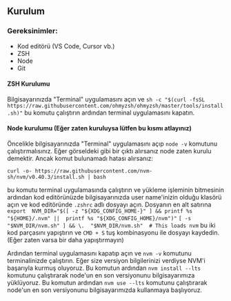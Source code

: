 ## Kurulum
### Gereksinimler: 

- Kod editörü (VS Code, Cursor vb.)
- ZSH
 - Node
 - Git

#### ZSH Kurulumu
Bilgisayarınızda "Terminal" uygulamasını açın ve `sh -c "$(curl -fsSL https://raw.githubusercontent.com/ohmyzsh/ohmyzsh/master/tools/install.sh)"` bu komutu çalıştırın ardından terminal uygulamasını kapatın.

#### Node kurulumu (Eğer zaten kuruluysa lütfen bu kısmı atlayınız)
Öncelikle bilgisayarınızda "Terminal" uygulamasını açıp `node -v` komutunu çalıştırmalısınız. Eğer görseldeki gibi bir çıktı alırsanız node zaten kurulu demektir. Ancak komut bulunamadı hatası alırsanız:

    curl -o- https://raw.githubusercontent.com/nvm-sh/nvm/v0.40.3/install.sh | bash
   
bu komutu terminal uygulamasında çalıştırın ve yükleme işleminin bitmesinin ardından kod editörünüzde bilgisayarınızda user name'inizin olduğu klasörü açın ve kod editöründe `.zshrc` adlı dosyayı açın. Dosyanın en alt satırına 
`export  NVM_DIR="$([ -z "${XDG_CONFIG_HOME-}" ] && printf %s "${HOME}/.nvm" ||  printf %s "${XDG_CONFIG_HOME}/nvm")"`
`[ -s  "$NVM_DIR/nvm.sh" ] && \.  "$NVM_DIR/nvm.sh"  # This loads nvm`
bu iki kod parçasını yapıştırın ve `CMD + S` tuş kombinasyonu ile dosyayı kaydedin. (Eğer zaten varsa bir daha yapıştırmayın)

Ardından terminal uygulamasını kapatıp açın ve `nvm -v` komutunu terminalinizde çalıştırın. Eğer size versiyon bilgilerinizi verdiyse NVM'i başarıyla kurmuş oluyoruz. Bu komutun ardından `nvm install --lts` komutunu çalıştırarak node'un en son versiyonunu bilgisayarımıza yüklüyoruz. Bu komutun ardından `nvm use --lts` komutunu çalıştırarak node'un en son versiyonunu bilgisayarımızda kullanmaya başlıyoruz.

